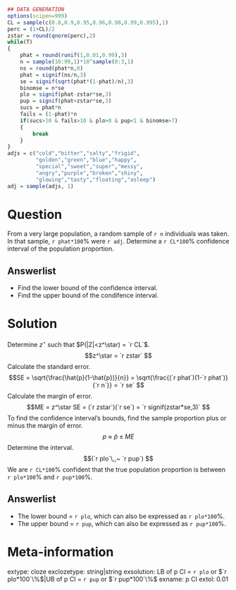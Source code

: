 ```r
## DATA GENERATION
options(scipen=999)
CL = sample(c(0.8,0.9,0.95,0.96,0.98,0.99,0.995),1)
perc = (1+CL)/2
zstar = round(qnorm(perc),2)
while(T)
{
    phat = round(runif(1,0.01,0.99),3)
    n = sample(10:99,1)*10^sample(0:3,1)
    ns = round(phat*n,0)
    phat = signif(ns/n,3)    
    se = signif(sqrt(phat*(1-phat)/n),3)
    binomse = n*se
    plo = signif(phat-zstar*se,3)
    pup = signif(phat+zstar*se,3)
    sucs = phat*n
    fails = (1-phat)*n
    if(sucs>10 & fails>10 & plo>0 & pup<1 & binomse>7)
    {
        break
    }
}
adjs = c("cold","bitter","salty","frigid",
         "golden","green","blue","happy",
         "special","sweet","super","messy",
         "angry","purple","broken","shiny",
         "glowing","tasty","floating","asleep")
adj = sample(adjs, 1)
```

Question
========

From a very large population, a random sample of `r n` individuals was taken. In that sample, `r phat*100`% were `r adj`. Determine a `r CL*100`% confidence interval of the population proportion.

Answerlist
----------
* Find the lower bound of the confidence interval.
* Find the upper bound of the condifence interval.



Solution
========

Determine $z^\star$ such that $P(|Z|<z^\star) = `r CL`$.
$$z^\star = `r zstar` $$
Calculate the standard error.
$$SE = \sqrt{\frac{\hat{p}(1-\hat{p})}{n}} = \sqrt{\frac{(`r phat`)(1-`r phat`)}{`r n`}} = `r se` $$
Calculate the margin of error.
$$ME = z^\star SE = (`r zstar`)(`r se`) = `r signif(zstar*se,3)` $$
To find the confidence interval's bounds, find the sample proportion plus or minus the margin of error.
$$p ~\approx~ \hat{p} \pm ME $$
Determine the interval.
$$(`r plo`\,,~ `r pup`) $$
We are `r CL*100`% confident that the true population proportion is between `r plo*100`% and `r pup*100`%.


Answerlist
----------
* The lower bound = `r plo`, which can also be expressed as `r plo*100`%.
* The upper bound = `r pup`, which can also be expressed as `r pup*100`%.


Meta-information
============
extype: cloze
exclozetype: string|string
exsolution: LB of p CI = `r plo` or $`r plo*100`\%$|UB of p CI = `r pup` or $`r pup*100`\%$
exname: p CI
extol: 0.01
